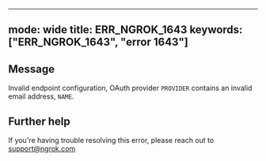 
---
mode: wide
title: ERR_NGROK_1643
keywords: ["ERR_NGROK_1643", "error 1643"]
---

## Message
Invalid endpoint configuration, OAuth provider `PROVIDER` contains an invalid email address, `NAME`.




## Further help
If you're having trouble resolving this error, please reach out to [support@ngrok.com](mailto:support@ngrok.com?subject=Help%20with%20ERR_NGROK_1643)

